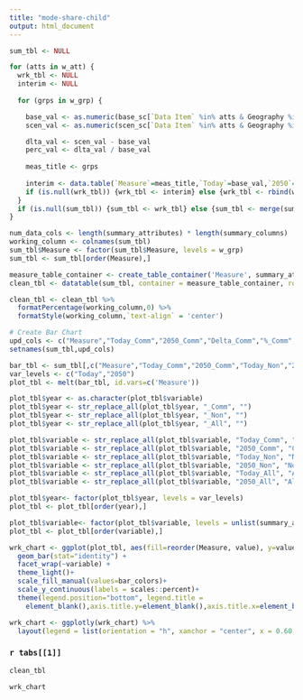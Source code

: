 ```yaml
---
title: "mode-share-child"
output: html_document
---
```

```r
sum_tbl <- NULL

for (atts in w_att) {
  wrk_tbl <- NULL
  interim <- NULL
  
  for (grps in w_grp) {

    base_val <- as.numeric(base_sc[`Data Item` %in% atts & Geography %in% w_geo & Grouping %in% grps,sum(Value)])
    scen_val <- as.numeric(scen_sc[`Data Item` %in% atts & Geography %in% w_geo & Grouping %in% grps,sum(Value)])

    dlta_val <- scen_val - base_val
    perc_val <- dlta_val / base_val
    
    meas_title <- grps
  
    interim <- data.table(`Measure`=meas_title,`Today`=base_val,`2050`=scen_val,`Delta`=dlta_val,`% Change`=perc_val)
    if (is.null(wrk_tbl)) {wrk_tbl <- interim} else {wrk_tbl <- rbind(wrk_tbl,interim)}
  }
  if (is.null(sum_tbl)) {sum_tbl <- wrk_tbl} else {sum_tbl <- merge(sum_tbl,wrk_tbl,by="Measure")}
}

num_data_cols <- length(summary_attributes) * length(summary_columns)
working_column <- colnames(sum_tbl)
sum_tbl$Measure <- factor(sum_tbl$Measure, levels = w_grp)
sum_tbl <- sum_tbl[order(Measure),]

measure_table_container <- create_table_container('Measure', summary_attributes, summary_columns)
clean_tbl <- datatable(sum_tbl, container = measure_table_container, rownames = FALSE, options = list(pageLength = 10, columnDefs = list(list(className = 'dt-center', targets =1:num_data_cols))))

clean_tbl <- clean_tbl %>% 
  formatPercentage(working_column,0) %>%
  formatStyle(working_column,`text-align` = 'center')

# Create Bar Chart
upd_cols <- c("Measure","Today_Comm","2050_Comm","Delta_Comm","%_Comm","Today_Non","2050_Non","Delta_Non","%_Non","Today_All","2050_All","Delta_All","%_All")
setnames(sum_tbl,upd_cols)

bar_tbl <- sum_tbl[,c("Measure","Today_Comm","2050_Comm","Today_Non","2050_Non","Today_All","2050_All")]
var_levels <- c("Today","2050")
plot_tbl <- melt(bar_tbl, id.vars=c('Measure'))

plot_tbl$year <- as.character(plot_tbl$variable)
plot_tbl$year <- str_replace_all(plot_tbl$year, "_Comm", "")
plot_tbl$year <- str_replace_all(plot_tbl$year, "_Non", "")
plot_tbl$year <- str_replace_all(plot_tbl$year, "_All", "")

plot_tbl$variable <- str_replace_all(plot_tbl$variable, "Today_Comm", "Commute Trip Mode Share")
plot_tbl$variable <- str_replace_all(plot_tbl$variable, "2050_Comm", "Commute Trip Mode Share")
plot_tbl$variable <- str_replace_all(plot_tbl$variable, "Today_Non", "Non-Commute Trip Mode Share")
plot_tbl$variable <- str_replace_all(plot_tbl$variable, "2050_Non", "Non-Commute Trip Mode Share")
plot_tbl$variable <- str_replace_all(plot_tbl$variable, "Today_All", "All Trip Mode Share")
plot_tbl$variable <- str_replace_all(plot_tbl$variable, "2050_All", "All Trip Mode Share")

plot_tbl$year<- factor(plot_tbl$year, levels = var_levels)
plot_tbl <- plot_tbl[order(year),]

plot_tbl$variable<- factor(plot_tbl$variable, levels = unlist(summary_attributes))
plot_tbl <- plot_tbl[order(variable),]

wrk_chart <- ggplot(plot_tbl, aes(fill=reorder(Measure, value), y=value, x=year))+
  geom_bar(stat="identity") +
  facet_wrap(~variable) +
  theme_light()+
  scale_fill_manual(values=bar_colors)+
  scale_y_continuous(labels = scales::percent)+
  theme(legend.position="bottom", legend.title = 
    element_blank(),axis.title.y=element_blank(),axis.title.x=element_blank())

wrk_chart <- ggplotly(wrk_chart) %>% 
  layout(legend = list(orientation = "h", xanchor = "center", x = 0.60, y = -0.1))

```

### `r tabs[[1]]`

```r
clean_tbl

wrk_chart
```
